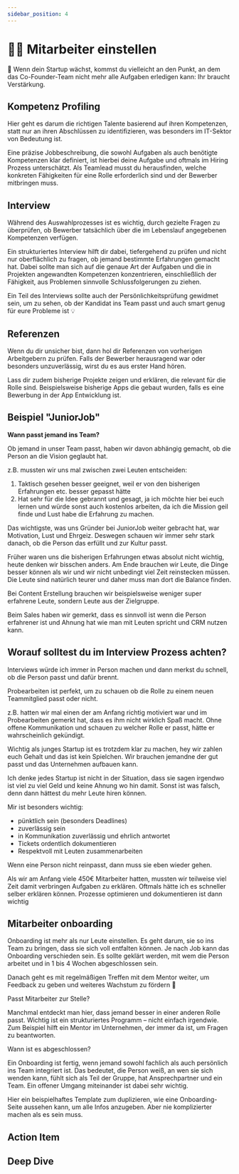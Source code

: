 ```yaml
---
sidebar_position: 4
---
```


# ✍🏻 Mitarbeiter einstellen

<Callout>
  📍 Wenn dein Startup wächst, kommst du vielleicht an den Punkt, an dem das Co-Founder-Team nicht mehr alle Aufgaben erledigen kann: Ihr braucht Verstärkung.
</Callout>

## Kompetenz Profiling

Hier geht es darum die richtigen Talente basierend auf ihren Kompetenzen, statt nur an ihren Abschlüssen zu identifizieren, was besonders im IT-Sektor von Bedeutung ist.

Eine präzise Jobbeschreibung, die sowohl Aufgaben als auch benötigte Kompetenzen klar definiert, ist hierbei deine Aufgabe und oftmals im Hiring Prozess unterschätzt. Als Teamlead musst du herausfinden, welche konkreten Fähigkeiten für eine Rolle erforderlich sind und der Bewerber mitbringen muss.

## Interview

Während des Auswahlprozesses ist es wichtig, durch gezielte Fragen zu überprüfen, ob Bewerber tatsächlich über die im Lebenslauf angegebenen Kompetenzen verfügen.

Ein strukturiertes Interview hilft dir dabei, tiefergehend zu prüfen und nicht nur oberflächlich zu fragen, ob jemand bestimmte Erfahrungen gemacht hat. Dabei sollte man sich auf die genaue Art der Aufgaben und die in Projekten angewandten Kompetenzen konzentrieren, einschließlich der Fähigkeit, aus Problemen sinnvolle Schlussfolgerungen zu ziehen.

Ein Teil des Interviews sollte auch der Persönlichkeitsprüfung gewidmet sein, um zu sehen, ob der Kandidat ins Team passt und auch smart genug für eure Probleme ist 💡

## Referenzen

Wenn du dir unsicher bist, dann hol dir Referenzen von vorherigen Arbeitgebern zu prüfen.
Falls der Bewerber herausragend war oder besonders unzuverlässig, wirst du es aus erster Hand hören.

Lass dir zudem bisherige Projekte zeigen und erklären, die relevant für die Rolle sind. Beispielsweise bisherige Apps die gebaut wurden, falls es eine Bewerbung in der App Entwicklung ist.

## Beispiel "JuniorJob"

<ImageFloat
  text="Celina & Bersa haben mehrere Mitarbeiter eingestellt"
  source="https://cdn.prod.www.spiegel.de/stories/88464/assets/3/f-img_7658-57331708347243672.jpeg?t=1708616867000&t=1708616867000"
/>

**Wann passt jemand ins Team?**

Ob jemand in unser Team passt, haben wir davon abhängig gemacht, ob die Person an die Vision geglaubt hat.

z.B. mussten wir uns mal zwischen zwei Leuten entscheiden:

1. Taktisch gesehen besser geeignet, weil er von den bisherigen Erfahrungen etc. besser gepasst hätte
2. Hat sehr für die Idee gebrannt und gesagt, ja ich möchte hier bei euch lernen und würde sonst auch kostenlos arbeiten, da ich die Mission geil finde und Lust habe die Erfahrung zu machen.

Das wichtigste, was uns Gründer bei JuniorJob weiter gebracht hat, war Motivation, Lust und Ehrgeiz. Deswegen schauen wir immer sehr stark danach, ob die Person das erfüllt und zur Kultur passt.

Früher waren uns die bisherigen Erfahrungen etwas absolut nicht wichtig, heute denken wir bisschen anders. Am Ende brauchen wir Leute, die Dinge besser können als wir und wir nicht unbedingt viel Zeit reinstecken müssen. Die Leute sind natürlich teurer und daher muss man dort die Balance finden.

Bei Content Erstellung brauchen wir beispielsweise weniger super erfahrene Leute, sondern Leute aus der Zielgruppe.

Beim Sales haben wir gemerkt, dass es sinnvoll ist wenn die Person erfahrener ist und Ahnung hat wie man mit Leuten spricht und CRM nutzen kann.

## Worauf solltest du im Interview Prozess achten?

Interviews würde ich immer in Person machen und dann merkst du schnell, ob die Person passt und dafür brennt.

Probearbeiten ist perfekt, um zu schauen ob die Rolle zu einem neuen Teammitglied passt oder nicht.

z.B. hatten wir mal einen der am Anfang richtig motiviert war und im Probearbeiten gemerkt hat, dass es ihm nicht wirklich Spaß macht. Ohne offene Kommunikation und schauen zu welcher Rolle er passt, hätte er wahrscheinlich gekündigt.

Wichtig als junges Startup ist es trotzdem klar zu machen, hey wir zahlen euch Gehalt und das ist kein Spielchen. Wir brauchen jemandne der gut passt und das Unternehmen aufbauen kann.

Ich denke jedes Startup ist nicht in der Situation, dass sie sagen irgendwo ist viel zu viel Geld und keine Ahnung wo hin damit. Sonst ist was falsch, denn dann hättest du mehr Leute hiren können.

Mir ist besonders wichtig:

- pünktlich sein
  (besonders Deadlines)
- zuverlässig sein
- in Kommunikation zuverlässig und ehrlich antwortet
- Tickets ordentlich dokumentieren
- Respektvoll mit Leuten zusammenarbeiten

Wenn eine Person nicht reinpasst, dann muss sie eben wieder gehen.

Als wir am Anfang viele 450€ Mitarbeiter hatten, mussten wir teilweise viel Zeit damit verbringen Aufgaben zu erklären. Oftmals hätte ich es schneller selber erklären können. Prozesse optimieren und dokumentieren ist dann wichtig

## Mitarbeiter onboarding

Onboarding ist mehr als nur Leute einstellen. Es geht darum, sie so ins Team zu bringen, dass sie sich voll entfalten können. Je nach Job kann das Onboarding verschieden sein. Es sollte geklärt werden, mit wem die Person arbeitet und in 1 bis 4 Wochen abgeschlossen sein.

Danach geht es mit regelmäßigen Treffen mit dem Mentor weiter, um Feedback zu geben und weiteres Wachstum zu fördern 🙌

Passt Mitarbeiter zur Stelle?

Manchmal entdeckt man hier, dass jemand besser in einer anderen Rolle passt. Wichtig ist ein strukturiertes Programm – nicht einfach irgendwie. Zum Beispiel hilft ein Mentor im Unternehmen, der immer da ist, um Fragen zu beantworten.

Wann ist es abgeschlossen?

Ein Onboarding ist fertig, wenn jemand sowohl fachlich als auch persönlich ins Team integriert ist. Das bedeutet, die Person weiß, an wen sie sich wenden kann, fühlt sich als Teil der Gruppe, hat Ansprechpartner und ein Team. Ein offener Umgang miteinander ist dabei sehr wichtig.

Hier ein beispielhaftes Template zum duplizieren, wie eine Onboarding-Seite aussehen kann, um alle Infos anzugeben. Aber nie komplizierter machen als es sein muss.

## Action Item

<Tooltipp
  toolName="Role Expectation Template"
  toolDescription="Fülle es aus, um dir klar zu werden welche Rollen du brauchst"
  toolSource="https://www.notion.so/Role-expectations-b42c1852b5594e9b9af2f76a933c965c?pvs=4"
  buttonText="Zum Template"
/>

## Deep Dive

<TwoColumns>
  <YouTube videoId="V-MhQ7QlFTA" />
  <YouTube videoId="mw8you5AuNY" />
  <YouTube videoId="mw8you5AuNY" />
  <YouTube videoId="mw8you5AuNY" />
</TwoColumns>
